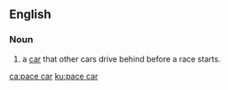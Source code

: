 ==English==
===Noun===
{{en-noun}}
# {{label|en|motor racing}} a [[car]] that other cars drive behind before a race starts.

[[ca:pace car]]
[[ku:pace car]]